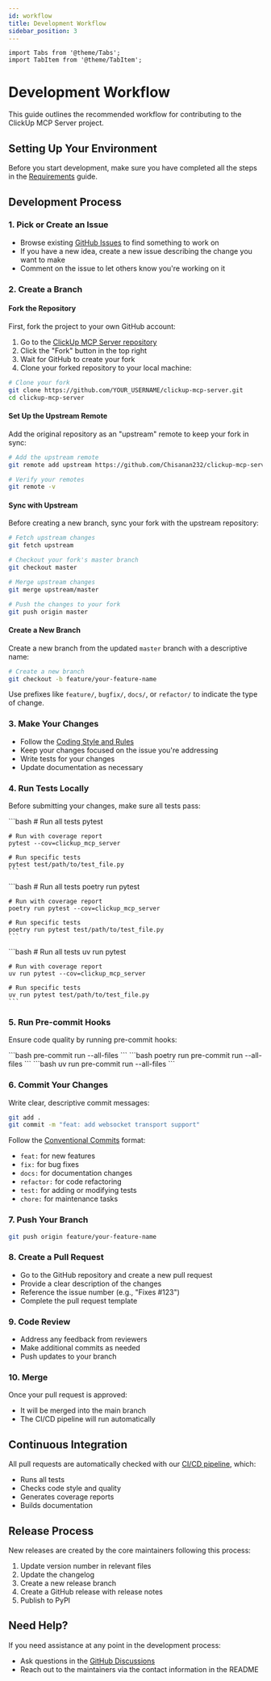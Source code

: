 ```yaml
---
id: workflow
title: Development Workflow
sidebar_position: 3
---
```


```mdx-code-block
import Tabs from '@theme/Tabs';
import TabItem from '@theme/TabItem';
```

# Development Workflow

This guide outlines the recommended workflow for contributing to the ClickUp MCP Server project.

## Setting Up Your Environment

Before you start development, make sure you have completed all the steps in the [Requirements](./requirements.mdx) guide.

## Development Process

### 1. Pick or Create an Issue

- Browse existing [GitHub Issues](https://github.com/Chisanan232/clickup-mcp-server/issues) to find something to work on
- If you have a new idea, create a new issue describing the change you want to make
- Comment on the issue to let others know you're working on it

### 2. Create a Branch

#### Fork the Repository

First, fork the project to your own GitHub account:

1. Go to the [ClickUp MCP Server repository](https://github.com/Chisanan232/clickup-mcp-server)
2. Click the "Fork" button in the top right
3. Wait for GitHub to create your fork
4. Clone your forked repository to your local machine:

```bash
# Clone your fork
git clone https://github.com/YOUR_USERNAME/clickup-mcp-server.git
cd clickup-mcp-server
```

#### Set Up the Upstream Remote

Add the original repository as an "upstream" remote to keep your fork in sync:

```bash
# Add the upstream remote
git remote add upstream https://github.com/Chisanan232/clickup-mcp-server.git

# Verify your remotes
git remote -v
```

#### Sync with Upstream

Before creating a new branch, sync your fork with the upstream repository:

```bash
# Fetch upstream changes
git fetch upstream

# Checkout your fork's master branch
git checkout master

# Merge upstream changes
git merge upstream/master

# Push the changes to your fork
git push origin master
```

#### Create a New Branch

Create a new branch from the updated `master` branch with a descriptive name:

```bash
# Create a new branch
git checkout -b feature/your-feature-name
```

Use prefixes like `feature/`, `bugfix/`, `docs/`, or `refactor/` to indicate the type of change.

### 3. Make Your Changes

- Follow the [Coding Style and Rules](./coding-style.mdx)
- Keep your changes focused on the issue you're addressing
- Write tests for your changes
- Update documentation as necessary

### 4. Run Tests Locally

Before submitting your changes, make sure all tests pass:
   
<Tabs>
  <TabItem value="pip" label="pip" default>
    ```bash
    # Run all tests
    pytest
    
    # Run with coverage report
    pytest --cov=clickup_mcp_server
    
    # Run specific tests
    pytest test/path/to/test_file.py
    ```

  </TabItem>
  <TabItem value="poetry" label="poetry">
    ```bash
    # Run all tests
    poetry run pytest
    
    # Run with coverage report
    poetry run pytest --cov=clickup_mcp_server
    
    # Run specific tests
    poetry run pytest test/path/to/test_file.py
    ```

  </TabItem>
  <TabItem value="uv" label="uv">
    ```bash
    # Run all tests
    uv run pytest
    
    # Run with coverage report
    uv run pytest --cov=clickup_mcp_server
    
    # Run specific tests
    uv run pytest test/path/to/test_file.py
    ```

  </TabItem>
</Tabs>

### 5. Run Pre-commit Hooks

Ensure code quality by running pre-commit hooks:
   
<Tabs>
  <TabItem value="pip" label="pip" default>
    ```bash
    pre-commit run --all-files
    ```

  </TabItem>
  <TabItem value="poetry" label="poetry">
    ```bash
    poetry run pre-commit run --all-files
    ```

  </TabItem>
  <TabItem value="uv" label="uv">
    ```bash
    uv run pre-commit run --all-files
    ```

  </TabItem>
</Tabs>

### 6. Commit Your Changes

Write clear, descriptive commit messages:

```bash
git add .
git commit -m "feat: add websocket transport support"
```

Follow the [Conventional Commits](https://www.conventionalcommits.org/) format:
- `feat:` for new features
- `fix:` for bug fixes
- `docs:` for documentation changes
- `refactor:` for code refactoring
- `test:` for adding or modifying tests
- `chore:` for maintenance tasks

### 7. Push Your Branch

```bash
git push origin feature/your-feature-name
```

### 8. Create a Pull Request

- Go to the GitHub repository and create a new pull request
- Provide a clear description of the changes
- Reference the issue number (e.g., "Fixes #123")
- Complete the pull request template

### 9. Code Review

- Address any feedback from reviewers
- Make additional commits as needed
- Push updates to your branch

### 10. Merge

Once your pull request is approved:
- It will be merged into the main branch
- The CI/CD pipeline will run automatically

## Continuous Integration

All pull requests are automatically checked with our [CI/CD pipeline](./ci-cd.mdx), which:
- Runs all tests
- Checks code style and quality
- Generates coverage reports
- Builds documentation

## Release Process

New releases are created by the core maintainers following this process:

1. Update version number in relevant files
2. Update the changelog
3. Create a new release branch
4. Create a GitHub release with release notes
5. Publish to PyPI

## Need Help?

If you need assistance at any point in the development process:
- Ask questions in the [GitHub Discussions](https://github.com/Chisanan232/clickup-mcp-server/discussions)
- Reach out to the maintainers via the contact information in the README
